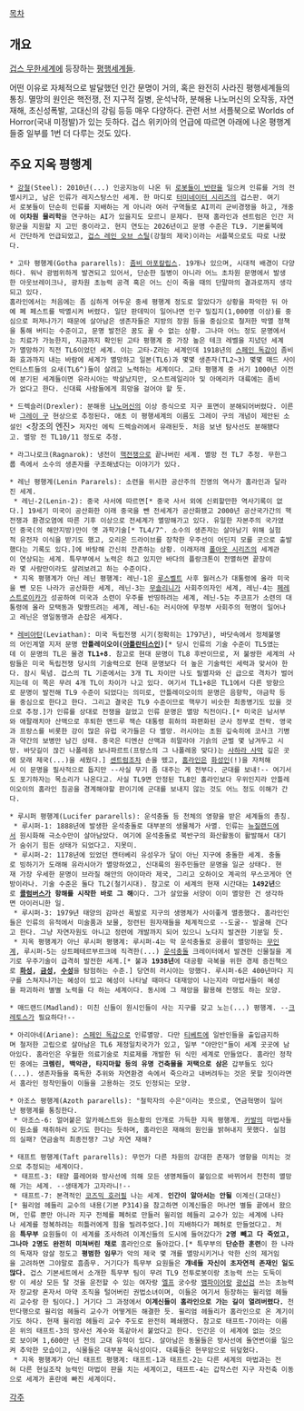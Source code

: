[[목차]]

== 개요 ==
[[겁스 무한세계]]에 등장하는 [[평행세계]]들.

어떤 이유로 자체적으로 발달했던 인간 문명이 거의, 혹은 완전히 사라진 평행세계들의 통칭. 멸망의 원인은 핵전쟁, 전 지구적 질병, 운석낙하, 분해용 나노머신의 오작동, 자연재해, 초신성폭발, 고대신의 강림 등등 매우 다양하다. 관련 서브 서플북으로 Worlds of Horror(국내 미정발)가 있는 듯하다. 겁스 위키아의 언급에 따르면 아래에 나온 평행계들중 일부를 1번 더 다루는 것도 있다.

== 주요 지옥 평행계 ==
 * [[강철]](Steel): 2010년(...) 인공지능이 나온 뒤 [[기계의 반란|로봇들이 반란]]을 일으켜 인류를 거의 전멸시키고, 남은 인류가 레지스탕스인 세계. 한 마디로 [[터미네이터 시리즈]]의 겁스판. 여기서 로봇들이 단순히 인류를 지배하는 게 아니라 여러 구역들로 AI끼리 군비경쟁을 하고, 개중에 '''이차원 물리학'''을 연구하는 AI가 있을지도 모르니 문제다. 현재 홈라인과 센트럼은 인간 저항군을 지원할 지 고민 중이라고. 현지 연도는 2026년이고 문명 수준은 TL9. 기본룰북에서 간단하게 언급되었고, [[겁스 레인 오브 스틸]](강철의 제국)이라는 서플북으로도 따로 나왔다.

 * 고타 평행계(Gotha pararells): [[좀비 아포칼립스]]. 19개나 있으며, 시대적 배경이 다양하다. 워낙 광범위하게 발견되고 있어서, 단순한 질병이 아니라 어느 초차원 문명에서 발생한 아웃브레이크나, 광차원 초능력 공격 혹은 어느 신이 죽을 때의 단말마의 결과로까지 생각되고 있다.
 홈라인에서는 처음에는 좀 심하게 어두운 중세 평행계 정도로 알았다가 상황을 파악한 뒤 아예 폐 페스트를 박멸시켜 버렸다. 일단 판데믹이 일어나면 인구 밀집지(1,000명 이상)를 중심으로 퍼져나가기 때문에 살아남은 생존자들은 지방의 장원 등을 중심으로 철저한 박멸 정책을 통해 버티는 수준이고, 문명 발전은 꿈도 꿀 수 없는 상황. 그나마 어느 정도 문명에서는 치료가 가능한지, 지금까지 확인된 고타 평행계 중 가장 높은 테크 레벨을 지녔던 세계가 멸망하기 직전 TL6이었던 세계. 이는 고타-Z라는 세계인데 1918년의 [[스페인 독감]]이 좀비화 효과까지 내는 바람에 세계가 멸망하고 일본(TL6)과 몇몇 생존자(TL2~3) 몇몇 매드 사이언티스트들의 요새(TL6^)들이 살려고 노력하는 세계이다. 고타 평행계 중 서기 1000년 이전에 분기된 세계들이면 유라시아는 박살났지만, 오스트레일리아 및 아메리카 대륙에는 좀비가 없다고 한다. 신대륙 사람들에게 희망을 걸어야 할 듯.

 * 드렉슬러(Drexler): 분해용 [[나노머신]]의 이상 증식으로 지구 표면이 분해되어버렸다. 이른바 [[그레이 구]] 현상으로 추정된다. 애초 이 평행세계의 이름도 그레이 구의 개념이 제안된 소설인 <창조의 엔진> 저자인 에릭 드렉슬러에서 유래된듯. 처음 보낸 탐사선도 분해됐다고. 멸망 전 TL10/11 정도로 추정.

 * 라그나로크(Ragnarok): 냉전이 [[핵전쟁]]으로 끝나버린 세계. 멸망 전 TL7 추정. 무한그룹 측에서 소수의 생존자를 구조해냈다는 이야기가 있다.

 * 레닌 평행계(Lenin Pararels): 소련을 위시한 공산주의 진영의 역사가 홈라인과 달라진 세계.
  * 레닌-2(Lenin-2): 중국 사서에 따르면[* 중국 사서 외에 신뢰할만한 역사기록이 없다.] 19세기 미국이 공산화한 이래 중국을 뺀 전세계가 공산화됐고 2000년 공산국가간의 핵전쟁과 환경오염에 따른 기후 이상으로 전세계가 멸망해가고 있다. 유일한 자본주의 국가였던 중국(의 해안지방)만이 옛 과학기술[* TL4/7^. 소수의 생존자는 살아남기 위해 실험적 유전자 이식을 받기도 했고, 오리온 드라이브를 장착한 우주선이 어딘지 모를 곳으로 출발했다는 기록도 있다.]에 바탕해 간신히 잔존하는 상황. 이래저래 [[폴아웃 시리즈]]의 세계관이 연상되는 세계. 특무부에서 노력은 하고 있지만 바다의 플랑크톤이 전멸하면 끝장이라 몇 사람만이라도 살려보려고 하는 수준이다.
  * 지옥 평행계가 아닌 레닌 평행계: 레닌-1은 [[프랭클린 루스벨트|루스벨트]] 사후 월러스가 대통령에 올라 미국을 뺀 모든 나라가 공산화한 세계, 레닌-3는 [[무솔리니]]가 사회주의자인 세계, 레닌-4는 [[페레스트로이카]]가 성공하여 미국과 소련이 우주를 반띵하려는 세계, 레닌-5는 주코프가 소련의 대통령에 올라 모택동과 맞짱뜨려는 세계, 레닌-6는 러시아에 무정부 사회주의 혁명이 일어나고 레닌은 영일동맹과 손잡은 세계다.

 * [[레비아탄]](Leviathan): 미국 독립전쟁 시기(정확히는 1797년), 바닷속에서 정체불명의 어인계열 지저 문명 '''안틀레이오이([[아틀란티스]]인)'''[* 당시 인류의 기술 수준이 TL5였는데 이 문명의 TL은 물경 '''TL1+8'''. 참고로 현대 문명이 TL8 후반이므로, 저 불쌍한 세계의 사람들은 미국 독립전쟁 당시의 기술력으로 현대 문명보다 더 높은 기술력인 세력과 맞서야 한다. 잠시 묵념. 겁스의 TL 기준에서는 3개 TL 차이만 나도 필멸자와 신 급으로 격차가 벌어지는데 이 쪽은 무려 4개 TL이 차이가 나고 있다. 여기서 TL1+8은 TL1에서 다른 방향으로 문명이 발전해 TL9 수준이 되었다는 의미로, 안틀레이오이의 문명은 음향학, 야금학 등을 중심으로 한다고 한다. 그리고 결국은 TL9 수준이므로 핵무기 비슷한 최종병기도 있을 것으로 추정.]가 인류를 상대로 전쟁을 걸었고 인류 문명은 멸망 직전이다.[* 미국은 남서부와 애팔래치아 산맥으로 후퇴한 앤드루 잭슨 대통령 휘하의 파편화된 군사 정부로 전락. 영국과 프랑스를 비롯한 강이 많은 유럽 국가들은 다 멸망. 러시아는 초원 깊숙히에 코사크 기병과 약간의 보병만 남긴 상태. 중국은 티엔샨 산맥과 히말라야 기슭의 군벌 몇 남겨두고 시망. 바닷길이 끊긴 나폴레옹 보나파르트(프랑스의 그 나폴레옹 맞다)는 [[사하라 사막]] 깊은 곳에 모래 제국(...)을 세웠다.] [[센트럼]]조차 손을 뗐고, [[홈라인]]은 [[화성인]](!)을 자처해서 이 문명을 필사적으로 돕지만 --사실 무기 좀 대주는 게 전부다. 군대를 보내!-- 여기서도 포기하자는 목소리가 나온다고. 사실 TL9면 안정된 TL8인 홈라인보다 우위인지라 안틀레이오이의 홈라인 침공을 경계해야할 판이기에 군대를 보내지 않는 것도 어느 정도 이해가 간다.

 * 루시퍼 평행계(Lucifer pararells): 운석충돌 등 천체의 영향을 받은 세계들의 총칭.
  * 루시퍼-1: 1888년에 발생한 운석충돌로 대부분의 생물체가 사멸. 인류는 [[뉴질랜드]]에서 원시화해 극소수만이 살아남았다. 여기에 운석충돌로 북반구의 화산활동이 활발해서 대기가 숨쉬기 힘든 상태가 되었다고. 지못미.
  * 루시퍼-2: 1178년에 있었던 캔터베리 유성우가 달이 아닌 지구에 충돌한 세계. 충돌로 빙하기가 도래해 유라시아가 멸망하였고, 신대륙의 원주민들만 문명을 일군 상태다. 현재 가장 우세한 문명이 브라질 해안의 아이마라 제국, 그리고 오하이오 계곡의 무스코게아 연방이라나. 기술 수준은 둘다 TL2(철기시대). 참고로 이 세계의 현재 시간대는 '''1492년'''으로 '''[[콜럼버스]]가 항해를 시작한 바로 그 해'''이다. 그가 살았을 서양이 이미 멸망한 건 생각하면 아이러니한 일.
  * 루시퍼-3: 1979년 태양의 감마선 폭발로 지구의 생명체가 사이좋게 멸종했다. 홈라인인들은 인류의 유적에서 미술품과 보물, 정련된 원자재들을 체계적으로 --도굴-- 발굴해 간다고 한다. 그냥 자연자원도 아니고 정련에 개발까지 되어 있으니 노다지 발견한 기분일 듯.
  * 지옥 평행계가 아닌 루시퍼 평행계: 루시퍼-4는 막 운석충돌로 공룡이 멸망하는 [[무인계]], 루시퍼-5는 상트페테르부르크에 직격한(...) [[퉁구스카 대폭발|운석충돌]] 크레이터에서 발견한 신물질을 계기로 우주기술이 급격히 발전한 세계.[* 불과 '''1938년'''에 대공황 극복을 위한 경제 증진책으로 '''[[화성]], [[금성]], [[수성]]'''을 탐험하는 수준.] 당연히 러시아는 망했다. 루시퍼-6은 400년마다 지구를 스쳐지나가는 혜성이 있고 혜성이 나타날 때마다 대재앙이 나는지라 마법사들이 혜성을 파괴하러 별별 노력을 다 하는 세계이다. 동시에 그 재앙을 활용해 전쟁도 하는 모양.

 * 매드랜드(Madland): 미친 신들이 원시인들이 사는 지구를 갖고 노는(...) 평행계. --[[크레토스]]가 필요하다!--

 * 아리아네(Ariane): [[스페인 독감]]으로 인류멸망. 다만 [[티베트]]에 일반인들을 출입금지하며 철저한 고립으로 살아남은 TL6 제정일치국가가 있고, 일부 "야만인"들이 세계 곳곳에 남아있다. 홈라인은 우월한 의료기술로 치료제를 개발한 뒤 식민 세계로 만들었다. 홈라인 정착민 중에는 '''크렘린, 백악관, 타지마할 등의 유명 건축물을 저택으로 삼은''' 갑부들도 있다(...). 생존자들을 혹독한 추위와 자연환경 속에서 죽으라고 내버려두는 것은 못할 짓이라면서 홈라인 정착민들이 이들을 고용하는 것도 인정되는 모양.

 * 아조스 평행계(Azoth pararells): "철학자의 수은"이라는 뜻으로, 연금혁명이 일어난 평행계를 통칭한다.
  * 아조스-6: 얼어붙은 알카헤스트와 원소황의 안개로 가득한 지옥 평행계. [[카발]]의 마법사들이 원소를 채취하러 오기도 한다는 듯하며, 홈라인은 재해의 원인을 밝혀내지 못했다. 실험의 실패? 연금술적 최종전쟁? 그냥 자연 재해?

 * 태프트 평행계(Taft pararells): 무언가 다른 차원의 강대한 존재가 영향을 미치는 것으로 추정되는 세계이다.
  * 태프트-3: 태양 플레어와 방사선에 의해 모든 생명체들이 불임으로 바뀌어서 천천히 멸망해 가는 세계. --생태계가 고자라니!-- 
  * 태프트-7: 본격적인 [[코즈믹 호러]]필 나는 세계. '''인간이 알아서는 안될''' 이계신(고대신)[* 윌리엄 헤들리 교수의 내용(기본 P314)을 참고하면 이계신들은 머나먼 별들 끝에서 왔으며, 인류 뿐만 아니라 지구 전체를 폐허로 만들러 윌리엄 헤들리 교수가 있는 세계에 나타나 세계를 정복하려는 히틀러에게 힘을 빌려주었다.]이 지배하다가 폐허로 만들었다고. 처음 '''특무부''' 요원들이 이 세계를 조사하려 이계신들의 도시에 들어갔다가 '''2명 빼고 다 죽었고, 그나마 2명도 완전히 미쳐버린 채로''' 홈라인으로 돌아갔다.[* 특무부의 '''단순한 훈련'''이 한 나라의 독재자 암살 정도고 '''평범한 임무'''가 악의 제국 몇 개를 멸망시키거나 악한 신의 제거임을 고려하면 그야말로 흠좀무. 거기다가 특무부 요원들은 '''걔네들 자신이 초자연적 존재인 일도 많다.''' 겁스 기본세트에서 소개한 특무부 팀이 무려 TL9 전투로봇이랑 초능력 쓰는 도둑이랑 이 세상 모든 탈 것을 운전할 수 있는 여자랑 [[엘프]] 궁수랑 [[뱀파이어]]랑 [[광선검]] 쓰는 초능력자 장교랑 혼자서 마약 조직을 털어버린 권법소녀이며, 이들은 여기서 등장하는 윌리엄 헤들리 교수랑 한 팀이다.] 거기다 그 과정에서 '''이계신들이 홈라인으로 가는 길이 열려버렸다.''' 천만다행으로 윌리엄 헤들리 교수가 어떻게든 해결한 듯. 윌리엄 헤들리가 홈라인으로 온 계기이기도 하다. 현재 윌리엄 헤들리 교수 주도로 완전히 폐쇄했다. 참고로 태프트-7이라는 이름은 위의 태프트-3의 방사선 계수와 똑같아서 붙었다고 한다. 인간은 이 세계에 없는 것으로 보이며 1,600만 년 전의 고대 유적이 있다. 살아남은 동물들은 방사선에 돌연변이를 일으켜 추악한 모습이고, 식물들은 대부분 육식성이다. 대륙들은 현무암으로 뒤덮혔다.
  * 지옥 평행계가 아닌 태프트 평행계: 태프트-1과 태프트-2는 다른 세계의 마법과는 전혀 다른 현실조작 능력인 마법이 판을 치는 세계이고, 태프트-4는 갑작스런 지구 자전축 이동으로 세계가 혼란에 빠진 세계이다.

[[각주]]
